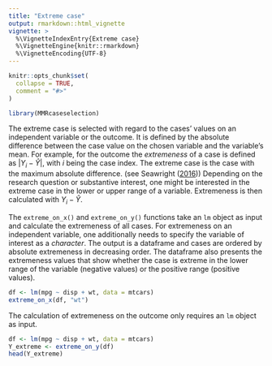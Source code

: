 ```yaml
---
title: "Extreme case"
output: rmarkdown::html_vignette
vignette: >
  %\VignetteIndexEntry{Extreme case}
  %\VignetteEngine{knitr::rmarkdown}
  %\VignetteEncoding{UTF-8}
---
```


```r
knitr::opts_chunk$set(
  collapse = TRUE,
  comment = "#>"
)
```

```r
library(MMRcaseselection)
```

The extreme case is selected with regard to the cases' values on an independent variable or the outcome. It is defined by the absolute difference between the case value on the chosen variable and the variable's mean. For example, for the outcome the *extremeness* of a case is defined as $|Y_i-\hat{Y}|$, with $i$ being the case index. The extreme case is the case with the maximum absolute difference. (see Seawright ([2016](https://doi.org/10.1177/0049124116643556))) Depending on the research question or substantive interest, one might be interested in the extreme case in the lower or upper range of a variable. Extremeness is then calculated with $Y_i-\hat{Y}$.

The `extreme_on_x()` and `extreme_on_y()` functions take an `lm` object as input and calculate the extremeness of all cases. For extremeness on an independent variable, one additionally needs to specify the variable of interest as a *character*. The output is a dataframe and cases are ordered by absolute extremeness in decreasing order. The dataframe also presents the extremeness values that show whether the case is extreme in the lower range of the variable (negative values) or the positive range (positive values).
```r
df <- lm(mpg ~ disp + wt, data = mtcars)
extreme_on_x(df, "wt")
```

The calculation of extremeness on the outcome only requires an `lm` object as input.
```r
df <- lm(mpg ~ disp + wt, data = mtcars)
Y_extreme <- extreme_on_y(df)
head(Y_extreme)
```



